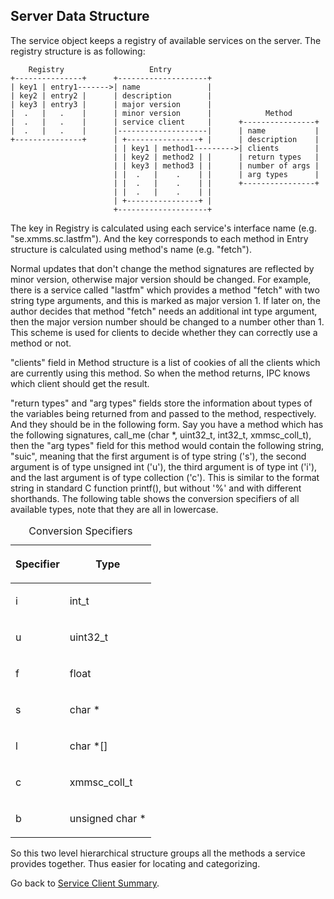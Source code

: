 ==Server Data Structure==

The service object keeps a registry of available services on the server.  The registry structure is as following:

     Registry                   Entry         
 +---------------+      +--------------------+
 | key1 | entry1------->| name               |
 | key2 | entry2 |      | description        |
 | key3 | entry3 |      | major version      |
 |  .   |   .    |      | minor version      |            Method      
 |  .   |   .    |      | service client     |      +----------------+
 |  .   |   .    |      |--------------------|      | name           |
 +---------------+      | +----------------+ |      | description    |
                        | | key1 | method1--------->| clients        |
                        | | key2 | method2 | |      | return types   |
                        | | key3 | method3 | |      | number of args |
                        | |  .   |    .    | |      | arg types      |
                        | |  .   |    .    | |      +----------------+
                        | |  .   |    .    | |
                        | +----------------+ |
                        +--------------------+

The key in Registry is calculated using each service's interface name (e.g. "se.xmms.sc.lastfm").  And the key corresponds to each method in Entry structure is calculated using method's name (e.g. "fetch").

Normal updates that don't change the method signatures are reflected by minor version, otherwise major version should be changed.  For example, there is a service called "lastfm" which provides a method "fetch" with two string type arguments, and this is marked as major version 1.  If later on, the author decides that method "fetch" needs an additional int type argument, then the major version number should be changed to a number other than 1.  This scheme is used for clients to decide whether they can correctly use a method or not.

"clients" field in Method structure is a list of cookies of all the clients which are currently using this method.  So when the method returns, IPC knows which client should get the result.

"return types" and "arg types" fields store the information about types of the variables being returned from and passed to the method, respectively.  And they should be in the following form.  Say you have a method which has the following signatures, call_me (char *, uint32_t, int32_t, xmmsc_coll_t), then the "arg types" field for this method would contain the following string, "suic", meaning that the first argument is of type string ('s'), the second argument is of type unsigned int ('u'), the third argument is of type int ('i'), and the last argument is of type collection ('c').  This is similar to the format string in standard C function printf(), but without '%' and with different shorthands.  The following table shows the conversion specifiers of all available types, note that they are all in lowercase.

{| class="wikitable" style="text-align:center;margin: 1em auto 1em auto"
|+Conversion Specifiers
|-
! Specifier !! Type
|-
! i
| int_t
|-
! u
| uint32_t
|-
! f
| float
|-
! s
| char *
|-
! l
| char *[]
|-
! c
| xmmsc_coll_t
|-
! b
| unsigned char *
|}

So this two level hierarchical structure groups all the methods a service provides together.  Thus easier for locating and categorizing.


Go back to [[Summer of Code 2007/Service Clients|Service Client Summary]].